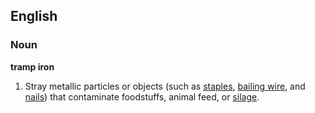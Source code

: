 ==English==
===Noun===
'''tramp iron'''
# Stray metallic particles or objects (such as [[staple|staples]], [[bailing wire]], and [[nail|nails]]) that contaminate foodstuffs, animal feed, or [[silage]].